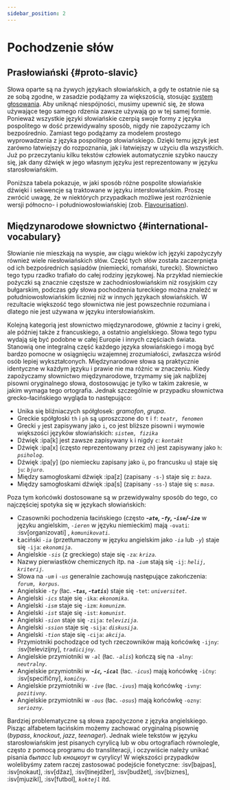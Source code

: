 ```yaml
---
sidebar_position: 2
---
```



# Pochodzenie słów

## Prasłowiański \{#proto-slavic}

Słowa oparte są na żywych językach słowiańskich, a gdy te ostatnie nie są ze sobą zgodne, w zasadzie podążamy za większością, stosując [system głosowania][1]. Aby uniknąć niespójności, musimy upewnić się, że słowa używające tego samego rdzenia zawsze używają go w tej samej formie. Ponieważ wszystkie języki słowiańskie czerpią swoje formy z języka pospolitego w dość przewidywalny sposób, nigdy nie zapożyczamy ich bezpośrednio. Zamiast tego podążamy za modelem prostego wyprowadzenia z języka pospolitego słowiańskiego. Dzięki temu język jest zarówno łatwiejszy do rozpoznania, jak i łatwiejszy w użyciu dla wszystkich. Już po przeczytaniu kilku tekstów człowiek automatycznie szybko nauczy się, jak dany dźwięk w jego własnym języku jest reprezentowany w języku starosłowiańskim.

Poniższa tabela pokazuje, w jaki sposób różne pospolite słowiańskie dźwięki i sekwencje są traktowane w języku intersłowiańskim. Proszę zwrócić uwagę, że w niektórych przypadkach możliwe jest rozróżnienie wersji północno- i południowosłowiańskiej (zob. [Flavourisation][2]).

<Souns />

## Międzynarodowe słownictwo \{#international-vocabulary}

Słowianie nie mieszkają na wyspie, aw ciągu wieków ich języki zapożyczyły również wiele niesłowiańskich słów. Część tych słów została zaczerpnięta od ich bezpośrednich sąsiadów (niemiecki, romański, turecki). Słownictwo tego typu rzadko trafiało do całej rodziny językowej. Na przykład niemieckie pożyczki są znacznie częstsze w zachodniosłowiańskim niż rosyjskim czy bułgarskim, podczas gdy słowa pochodzenia tureckiego można znaleźć w południowosłowiańskim liczniej niż w innych językach słowiańskich. W rezultacie większość tego słownictwa nie jest powszechnie rozumiana i dlatego nie jest używana w języku intersłowiańskim.

Kolejną kategorią jest słownictwo międzynarodowe, głównie z łaciny i greki, ale później także z francuskiego, a ostatnio angielskiego. Słowa tego typu wydają się być podobne w całej Europie i innych częściach świata. Stanowią one integralną część każdego języka słowiańskiego i mogą być bardzo pomocne w osiągnięciu wzajemnej zrozumiałości, zwłaszcza wśród osób lepiej wykształconych. Międzynarodowe słowa są praktycznie identyczne w każdym języku i prawie nie ma różnic w znaczeniu. Kiedy zapożyczamy słownictwo międzynarodowe, trzymamy się jak najbliżej pisowni oryginalnego słowa, dostosowując je tylko w takim zakresie, w jakim wymaga tego ortografia. Jednak szczególnie w przypadku słownictwa grecko-łacińskiego wygląda to następująco:

- Unika się bliźniaczych spółgłosek: _gramofon_, _grupa_.
- Greckie spółgłoski `th` i `ph` są uproszczone do `t` i `f`: _`teatr, fenomen`_
- Grecki `y` jest zapisywany jako `i`, co jest bliższe pisowni i wymowie większości języków słowiańskich: _`sistem, fizika`_
- Dźwięk :ipa[k] jest zawsze zapisywany `k` i nigdy `c`: _`kontakt`_
- Dźwięk :ipa[x] (często reprezentowany przez `ch`) jest zapisywany jako `h`: _`psiholog`_.
- Dźwięk :ipa[y] (po niemiecku zapisany jako `ü`, po francusku `u`) staje się `ju`: _`bjuro`_.
- Między samogłoskami dźwięk :ipa[z] (zapisany `-s-`) staje się `z`: _`baza`_.
- Między samogłoskami dźwięk :ipa[s] (zapisany `-ss-`) staje się `s`: _`masa`_.

Poza tym końcówki dostosowane są w przewidywalny sposób do tego, co najczęściej spotyka się w językach słowiańskich:

- Czasowniki pochodzenia łacińskiego (często _**-`ate`, -`fy`, -`ise`/-`ize`**_ w języku angielskim, _`-ieren`_ w języku niemieckim) mają `-ovati`: :isv[organizovati] , _`komunikovati`_.
- Łaciński _`-ia`_ (przetłumaczony w języku angielskim jako _`-ia`_ lub _`-y`_) staje się `-ija`: _`ekonomija`_.
- Angielskie _`-sis`_ (z greckiego) staje się `-za`: _`kriza`_.
- Nazwy pierwiastków chemicznych itp. na _`-ium`_ stają się `-ij`: _`helij, kriterij`_.
- Słowa na _`-um`_ i _`-us`_ generalnie zachowują następujące zakończenia: _`forum, korpus`_.
- Angielskie _`-ty`_ (łac. _**-`tas`, -`tatis`**_) staje się `-tet`: _`universitet`_.
- Angielski _`-ics`_ staje się `-ika`: _`ekonomika`_.
- Angielski _`-ism`_ staje się `-izm`: _`komunizm`_.
- Angielski _`-ist`_ staje się `-ist`: _`komunist`_.
- Angielski _`-sion`_ staje się `-zija`: _`televizija`_.
- Angielski _`-ssion`_ staje się `-sija`: _`diskusija`_.
- Angielski _`-tion`_ staje się `-cija`: _`akcija`_.
- Przymiotniki pochodzące od tych rzeczowników mają końcówkę `-ijny`: :isv[televizijny], _`tradicijny`_.
- Angielskie przymiotniki w _`-al`_ (łac. _`-alis`_) kończą się na `-alny`: _`neutralny`_.
- Angielskie przymiotniki w _**-`ic`, -`ical`**_ (łac. _`-icus`_) mają końcówkę `-ičny`: :isv[specifičny], _`komičny`_.
- Angielskie przymiotniki w _`-ive`_ (łac. _`-ivus`_) mają końcówkę `-ivny`: _`pozitivny`_.
- Angielskie przymiotniki w _`-ous`_ (łac. _`-osus`_) mają końcówkę `-ozny`: _`seriozny`_.

Bardziej problematyczne są słowa zapożyczone z języka angielskiego. Pisząc alfabetem łacińskim możemy zachować oryginalną pisownię (_bypass_, _knockout_, _jazz_, _teenager_). Jednak wiele tekstów w języku starosłowiańskim jest pisanych cyrylicą lub w obu ortografiach równolegle, często z pomocą programu do transliteracji, i oczywiście należy unikać pisania _быпасс_ lub _кноцкоут_ w cyrylicy! W większości przypadków wolelibyśmy zatem raczej zastosować podejście fonetyczne: :isv[bajpas], :isv[nokaut], :isv[džaz], :isv[tinejdžer], :isv[budžet], :isv[biznes], :isv[mjuzikl], :isv[futbol],  _`koktejl`_ itd.

[1]: ../introduction/design-criteria.mdx#vocabulary

[2]: flavourisation.mdx

